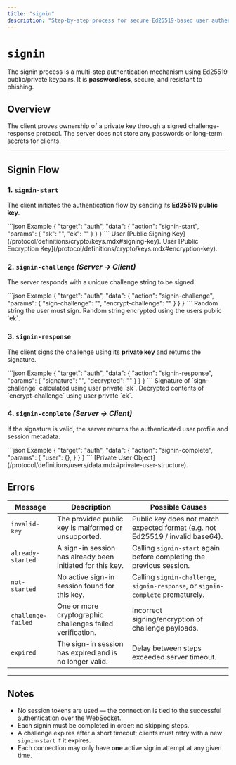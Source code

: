 ```yaml
---
title: "signin"
description: "Step-by-step process for secure Ed25519-based user authentication."
---
```



# `signin`

The signin process is a multi-step authentication mechanism using Ed25519 public/private keypairs. It is **passwordless**, secure, and resistant to phishing.

## Overview

The client proves ownership of a private key through a signed challenge-response protocol. The server does not store any passwords or long-term secrets for clients.

---

## Signin Flow

### 1. `signin-start`

The client initiates the authentication flow by sending its **Ed25519 public key**.

<SchemaExample path="/comms/auth/signin/signin-start.json">
```json Example
{
    "target": "auth",
    "data": {
        "action": "signin-start",
        "params": {
            "sk": "",
            "ek": ""
        }
    }
}
```
</SchemaExample>

<ParamsList>
    <Param name="sk" type="string" required>
        User [Public Signing Key](/protocol/definitions/crypto/keys.mdx#signing-key).
    </Param>
    <Param name="ek" type="string" required>
        User [Public Encryption Key](/protocol/definitions/crypto/keys.mdx#encryption-key).
    </Param>
</ParamsList>



### 2. `signin-challenge` *(Server → Client)*

The server responds with a unique challenge string to be signed.

<SchemaExample path="/comms/auth/signin/signin-challenge.json">
```json Example
{
    "target": "auth",
    "data": {
        "action": "signin-challenge",
        "params": {
            "sign-challenge": "",
            "encrypt-challenge": ""
        }
    }
}
```
</SchemaExample>

<ParamsList>
    <Param name="sign-challenge" type="string" required>
        Random string the user must sign.
    </Param>
    <Param name="encrypt-challenge" type="string" required>
        Random string encrypted using the users public `ek`.
    </Param>
</ParamsList>

### 3. `signin-response`

The client signs the challenge using its **private key** and returns the signature.

<SchemaExample path="/comms/auth/signin/signin-response.json">
```json Example
{
    "target": "auth",
    "data": {
        "action": "signin-response",
        "params": {
            "signature": "",
            "decrypted": ""
        }
    }
}
```
</SchemaExample>

<ParamsList>
    <Param name="signature" type="string" required>
        Signature of `sign-challenge` calculated using user private `sk`.
    </Param>
    <Param name="decrypted" type="string" required>
        Decrypted contents of `encrypt-challenge` using user private `ek`.
    </Param>
</ParamsList>

### 4. `signin-complete` *(Server → Client)*

If the signature is valid, the server returns the authenticated user profile and session metadata.

<SchemaExample path="/comms/auth/signin/signin-complete.json">
```json Example
{
    "target": "auth",
    "data": {
        "action": "signin-complete",
        "params": {
            "user": {},
        }
    }
}
```
</SchemaExample>

<ParamsList>
    <Param name="user" type="object" required>
        [Private User Object](/protocol/definitions/users/data.mdx#private-user-structure).
    </Param>
</ParamsList>


## Errors

| Message             | Description                                                             | Possible Causes                                                                  |
|---------------------|-------------------------------------------------------------------------|----------------------------------------------------------------------------------|
| `invalid-key`       | The provided public key is malformed or unsupported.                    | Public key does not match expected format (e.g. not Ed25519 / invalid base64).   |
| `already-started`   | A sign-in session has already been initiated for this key.              | Calling `signin-start` again before completing the previous session.             |
| `not-started`       | No active sign-in session found for this key.                           | Calling `signin-challenge`, `signin-response`, or `signin-complete` prematurely. |
| `challenge-failed`  | One or more cryptographic challenges failed verification.               | Incorrect signing/encryption of challenge payloads.                              |
| `expired`           | The sign-in session has expired and is no longer valid.                 | Delay between steps exceeded server timeout.                                     |

---

## Notes

- No session tokens are used — the connection is tied to the successful authentication over the WebSocket.
- Each signin must be completed in order: no skipping steps.
- A challenge expires after a short timeout; clients must retry with a new `signin-start` if it expires.
- Each connection may only have **one** active signin attempt at any given time.